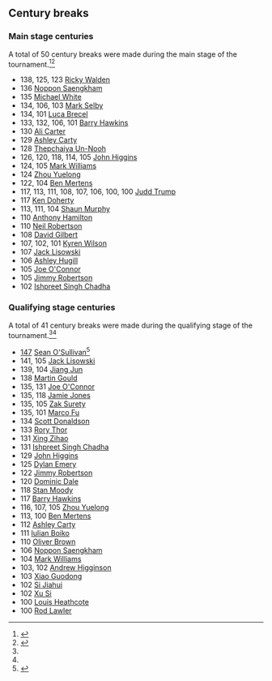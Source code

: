 ==Century breaks==

===Main stage centuries===
A total of 50 century breaks were made during the main stage of the tournament.<ref>{{Cite web |last=Ardalen |first=Hermund |date= |title=BetVictor European Masters (2023) - snooker.org |url=https://www.snooker.org/res/index.asp?event=1448 |access-date=31 July 2023 |work=snooker.org}}</ref><ref name="WST_Live_Scores">{{cite web |title=World Snooker – Live Scores |url=https://scores.wst.tv/ |publisher=[[World Snooker Tour]] |access-date=17 August 2023 }}</ref>
{{div col}}
* 138, 125, 123 {{ndash}} [[Ricky Walden]]
* 136 {{ndash}} [[Noppon Saengkham]]
* 135 {{ndash}} [[Michael White (snooker player)|Michael White]]
* 134, 106, 103 {{ndash}} [[Mark Selby]]
* 134, 101 {{ndash}} [[Luca Brecel]]
* 133, 132, 106, 101 {{ndash}} [[Barry Hawkins]]
* 130 {{ndash}} [[Ali Carter]]
* 129 {{ndash}} [[Ashley Carty]]
* 128 {{ndash}} [[Thepchaiya Un-Nooh]]
* 126, 120, 118, 114, 105 {{ndash}} [[John Higgins]]
* 124, 105 {{ndash}} [[Mark Williams (snooker player)|Mark Williams]]
* 124 {{ndash}} [[Zhou Yuelong]]
* 122, 104 {{ndash}} [[Ben Mertens]]
* 117, 113, 111, 108, 107, 106, 100, 100 {{ndash}} [[Judd Trump]]
* 117 {{ndash}} [[Ken Doherty]]
* 113, 111, 104 {{ndash}} [[Shaun Murphy]]
* 110 {{ndash}} [[Anthony Hamilton (snooker player)|Anthony Hamilton]]
* 110 {{ndash}} [[Neil Robertson]]
* 108 {{ndash}} [[David Gilbert (snooker player)|David Gilbert]]
* 107, 102, 101 {{ndash}} [[Kyren Wilson]]
* 107 {{ndash}} [[Jack Lisowski]] 
* 106 {{ndash}} [[Ashley Hugill]]
* 105 {{ndash}} [[Joe O'Connor (snooker player)|Joe O'Connor]]
* 105 {{ndash}} [[Jimmy Robertson (snooker player)|Jimmy Robertson]]
* 102 {{ndash}} [[Ishpreet Singh Chadha]]
{{div col end}}

===Qualifying stage centuries===
A total of 41 century breaks were made during the qualifying stage of the tournament.<ref name="EMQ-snooker.org" /><ref name="WST_Live_Scores" />
{{div col}}
* [[Maximum break|147]] {{ndash}} [[Sean O'Sullivan (snooker player)|Sean O'Sullivan]]<ref>{{cite web |title=Barry Hawkins v Sean O'Sullivan |date=28 July 2023 |url=https://scores.wst.tv/matches/9cedb485-3ad6-43f1-8c9a-3308739c9fa9 |publisher=[[World Snooker Tour]] |access-date=16 August 2023 |archive-date=16 November 2023 |archive-url=https://web.archive.org/web/20231116123111/http://web.archive.org/screenshot/https://scores.wst.tv/matches/9cedb485-3ad6-43f1-8c9a-3308739c9fa9}}</ref>
* 141, 105 {{ndash}} [[Jack Lisowski]]
* 139, 104 {{ndash}} [[Jiang Jun]]
* 138 {{ndash}} [[Martin Gould]]
* 135, 131 {{ndash}} [[Joe O'Connor (snooker player)|Joe O'Connor]]
* 135, 118 {{ndash}} [[Jamie Jones (snooker player)|Jamie Jones]]
* 135, 105 {{ndash}} [[Zak Surety]]
* 135, 101 {{ndash}} [[Marco Fu]]
* 134 {{ndash}} [[Scott Donaldson]]
* 133 {{ndash}} [[Rory Thor]]
* 131 {{ndash}} [[Xing Zihao]]
* 131 {{ndash}} [[Ishpreet Singh Chadha]]
* 129 {{ndash}} [[John Higgins]]
* 125 {{ndash}} [[Dylan Emery]]
* 122 {{ndash}} [[Jimmy Robertson (snooker player)|Jimmy Robertson]]
* 120 {{ndash}} [[Dominic Dale]]
* 118 {{ndash}} [[Stan Moody]]
* 117 {{ndash}} [[Barry Hawkins]]
* 116, 107, 105 {{ndash}} [[Zhou Yuelong]]
* 113, 100 {{ndash}} [[Ben Mertens]]
* 112 {{ndash}} [[Ashley Carty]]
* 111 {{ndash}} [[Iulian Boiko]]
* 110 {{ndash}} [[Oliver Brown (snooker player)|Oliver Brown]]
* 106 {{ndash}} [[Noppon Saengkham]]
* 104 {{ndash}} [[Mark Williams (snooker player)|Mark Williams]]
* 103, 102 {{ndash}} [[Andrew Higginson]]
* 103 {{ndash}} [[Xiao Guodong]]
* 102 {{ndash}} [[Si Jiahui]]
* 102 {{ndash}} [[Xu Si]]
* 100 {{ndash}} [[Louis Heathcote]]
* 100 {{ndash}} [[Rod Lawler]]
{{div col end}}
